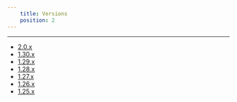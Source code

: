 ```yaml
---
    title: Versions
    position: 2
---
```


---

- [2.0.x](./2.0.x.mdx)
- [1.30.x](./1.30.x.mdx)
- [1.29.x](./1.29.x.mdx)
- [1.28.x](./1.28.x.mdx)
- [1.27.x](./1.27.x.mdx)
- [1.26.x](./1.26.x.mdx)
- [1.25.x](./1.25.x.mdx)
